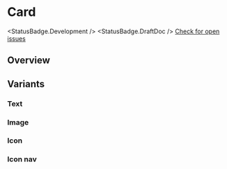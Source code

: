 
<Meta of={CardStories} />

# Card

<StatusBadge.Development />
<StatusBadge.DraftDoc />
[Check for open
issues](https://github.com/uq-its-ss/design-system/issues)

## Overview

<Canvas>
  <Story of={CardStories.Card} />
</Canvas>

## Variants

### Text

<Canvas>
  <Story of={CardStories.Text} />
</Canvas>

### Image

<Canvas>
  <Story of={CardStories.Image} />
</Canvas>

### Icon

<Canvas>
  <Story of={CardStories.Icon} />
</Canvas>

### Icon nav

<Canvas>
  <Story of={CardStories.IconNav} />
</Canvas>
